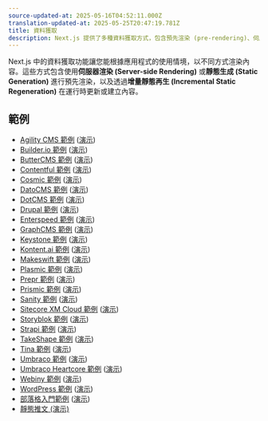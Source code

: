 ```yaml
---
source-updated-at: 2025-05-16T04:52:11.000Z
translation-updated-at: 2025-05-25T20:47:19.781Z
title: 資料獲取
description: Next.js 提供了多種資料獲取方式，包含預先渲染 (pre-rendering)、伺服器渲染 (SSR) 或靜態網站生成 (SSG)，以及增量靜態再生 (ISR)。了解如何在 Next.js 中管理應用程式資料。
---
```


Next.js 中的資料獲取功能讓您能根據應用程式的使用情境，以不同方式渲染內容。這些方式包含使用**伺服器渲染 (Server-side Rendering)** 或**靜態生成 (Static Generation)** 進行預先渲染，以及透過**增量靜態再生 (Incremental Static Regeneration)** 在運行時更新或建立內容。

## 範例

- [Agility CMS 範例](https://github.com/vercel/next.js/tree/canary/examples/cms-agilitycms) ([演示](https://next-blog-agilitycms.vercel.app/))
- [Builder.io 範例](https://github.com/vercel/next.js/tree/canary/examples/cms-builder-io) ([演示](https://cms-builder-io.vercel.app/))
- [ButterCMS 範例](https://github.com/vercel/next.js/tree/canary/examples/cms-buttercms) ([演示](https://next-blog-buttercms.vercel.app/))
- [Contentful 範例](https://github.com/vercel/next.js/tree/canary/examples/cms-contentful) ([演示](https://app-router-contentful.vercel.app/))
- [Cosmic 範例](https://github.com/vercel/next.js/tree/canary/examples/cms-cosmic) ([演示](https://next-blog-cosmic.vercel.app/))
- [DatoCMS 範例](https://github.com/vercel/next.js/tree/canary/examples/cms-datocms) ([演示](https://next-blog-datocms.vercel.app/))
- [DotCMS 範例](https://github.com/vercel/next.js/tree/canary/examples/cms-dotcms) ([演示](https://nextjs-dotcms-blog.vercel.app/))
- [Drupal 範例](https://github.com/vercel/next.js/tree/canary/examples/cms-drupal) ([演示](https://cms-drupal.vercel.app/))
- [Enterspeed 範例](https://github.com/vercel/next.js/tree/canary/examples/cms-enterspeed) ([演示](https://next-blog-demo.enterspeed.com/))
- [GraphCMS 範例](https://github.com/vercel/next.js/tree/canary/examples/cms-graphcms) ([演示](https://next-blog-graphcms.vercel.app/))
- [Keystone 範例](https://github.com/vercel/next.js/tree/canary/examples/cms-keystonejs-embedded) ([演示](https://nextjs-keystone-demo.vercel.app/))
- [Kontent.ai 範例](https://github.com/vercel/next.js/tree/canary/examples/cms-kontent-ai) ([演示](https://next-blog-kontent-ai.vercel.app/))
- [Makeswift 範例](https://github.com/vercel/next.js/tree/canary/examples/cms-makeswift) ([演示](https://nextjs-makeswift-example.vercel.app/))
- [Plasmic 範例](https://github.com/vercel/next.js/tree/canary/examples/cms-plasmic) ([演示](https://nextjs-plasmic-example.vercel.app/))
- [Prepr 範例](https://github.com/vercel/next.js/tree/canary/examples/cms-prepr) ([演示](https://next-blog-prepr.vercel.app/))
- [Prismic 範例](https://github.com/vercel/next.js/tree/canary/examples/cms-prismic) ([演示](https://next-blog-prismic.vercel.app/))
- [Sanity 範例](https://github.com/vercel/next.js/tree/canary/examples/cms-sanity) ([演示](https://next-blog.sanity.build/))
- [Sitecore XM Cloud 範例](https://github.com/vercel/next.js/tree/canary/examples/cms-sitecore-xmcloud) ([演示](https://vercel-sitecore-xmcloud-demo.vercel.app/))
- [Storyblok 範例](https://github.com/vercel/next.js/tree/canary/examples/cms-storyblok) ([演示](https://next-blog-storyblok.vercel.app/))
- [Strapi 範例](https://github.com/vercel/next.js/tree/canary/examples/cms-strapi) ([演示](https://next-blog-strapi.vercel.app/))
- [TakeShape 範例](https://github.com/vercel/next.js/tree/canary/examples/cms-takeshape) ([演示](https://next-blog-takeshape.vercel.app/))
- [Tina 範例](https://github.com/vercel/next.js/tree/canary/examples/cms-tina) ([演示](https://cms-tina-example.vercel.app/))
- [Umbraco 範例](https://github.com/vercel/next.js/tree/canary/examples/cms-umbraco) ([演示](https://nextjs-umbraco-sample-blog.vercel.app/))
- [Umbraco Heartcore 範例](https://github.com/vercel/next.js/tree/canary/examples/cms-umbraco-heartcore) ([演示](https://next-blog-umbraco-heartcore.vercel.app/))
- [Webiny 範例](https://github.com/vercel/next.js/tree/canary/examples/cms-webiny) ([演示](https://webiny-headlesscms-nextjs-example.vercel.app/))
- [WordPress 範例](https://github.com/vercel/next.js/tree/canary/examples/cms-wordpress) ([演示](https://next-blog-wordpress.vercel.app/))
- [部落格入門範例](https://github.com/vercel/next.js/tree/canary/examples/blog-starter) ([演示](https://next-blog-starter.vercel.app/))
- [靜態推文 (演示)](https://react-tweet.vercel.app/)